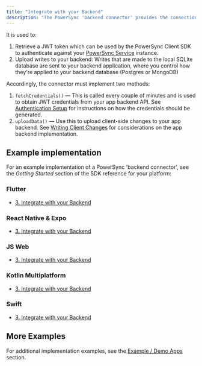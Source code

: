 ```yaml
---
title: "Integrate with your Backend"
description: "The PowerSync 'backend connector' provides the connection between your application backend and the PowerSync client-slide managed SQLite database."
---
```



It is used to:

1. Retrieve a JWT token which can be used by the PowerSync Client SDK to authenticate against your [PowerSync Service](/architecture/powersync-service) instance.
2. Upload writes to your backend: Writes that are made to the local SQLite database are sent to your backend application, where you control how they're applied to your backend database (Postgres or MongoDB)

Accordingly, the connector must implement two methods:

1. `fetchCredentials()` — This is called every couple of minutes and is used to obtain JWT credentials from your app backend API. See [Authentication Setup](/installation/authentication-setup) for instructions on how the credentials should be generated.
2. `uploadData()` — Use this to upload client-side changes to your app backend.
See [Writing Client Changes](/installation/app-backend-setup/writing-client-changes) for considerations on the app backend implementation.

## Example implementation

For an example implementation of a PowerSync 'backend connector', see the _Getting Started_ section of the SDK reference for your platform:

### <Icon icon="flutter" iconType="solid" size="24"/> Flutter

* [3\. Integrate with your Backend](/client-sdk-references/flutter#id-3.-integrate-with-your-backend)

### <Icon icon="react" iconType="solid" size="24"/> React Native & Expo

* [3\. Integrate with your Backend](/client-sdk-references/react-native-and-expo#id-3.-integrate-with-your-backend)

### <Icon icon="js" iconType="solid" size="24"/> JS Web

* [3\. Integrate with your Backend](/client-sdk-references/js-web#id-3.-integrate-with-your-backend)

### <Icon icon="flag" iconType="solid" size="24"/> Kotlin Multiplatform

* [3\. Integrate with your Backend](/client-sdk-references/kotlin-multiplatform#id-3.-integrate-with-your-backend)

### <Icon icon="swift" iconType="solid" size="24"/> Swift

* [3\. Integrate with your Backend](/client-sdk-references/swift#id-3.-integrate-with-your-backend)

## More Examples

For additional implementation examples, see the [Example / Demo Apps](/resources/demo-apps-example-projects) section.
